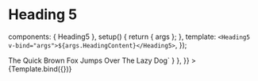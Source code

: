 
<Meta id="vue-heading-5" title="Vue.js Component/Heading 5" component={Heading5} />

# Heading 5

  components: { Heading5 },
  setup() {
    return { args };
  },
  template: `<Heading5 v-bind="args">${args.HeadingContent}</Heading5>`,
});

<Canvas>
  <Story
    name="Heading 5"
    args={{
      HeadingContent: "The Quick Brown Fox Jumps Over The Lazy Dog",
    }}
    parameters={{
      docs: { source: { code: `<Heading5>The Quick Brown Fox Jumps Over The Lazy Dog</Heading5>` } },
    }}
  >
    {Template.bind({})}
  </Story>
</Canvas>

<ArgsTable story="Heading 5" />
